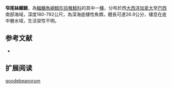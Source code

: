 {{Speciesbox
| name = 窄尾絲鰭鱈
| status = NE
| status_system = iucn3.1
| trend = unknow
| genus = Laemonema
| species = goodebeanorum
| authority = [[Meléndez_C._&_Markle|Meléndez C. & Markle]], 1997
| synonyms =  
}}
'''窄尾絲鰭鱈'''，為[[輻鰭魚綱|輻鰭魚綱]][[鱈形目|鱈形目]][[稚鱈科|稚鱈科]]的其中一[[種|種]]，分布於西[[大西洋|大西洋]][[加拿大|加拿大]]至[[巴西|巴西]]南部海域，深度180-792公尺，為深海底棲性魚類，體長可達26.9公分，棲息在底中層水域，生活習性不明。

==参考文献==
*{{FishBase_species|genus=Laemonema|species=goodebeanorum|year=2016|month=1}}

== 扩展阅读 ==
{{refbegin}}
{{wikispecies-inline|Laemonema goodebeanorum|窄尾絲鰭鱈}}
{{refend}}
{{Taxonbar|from=Q2125749}}

[[Category:絲鰭鱈屬|goodebeanorum]]


{{鱈形目小作品}}